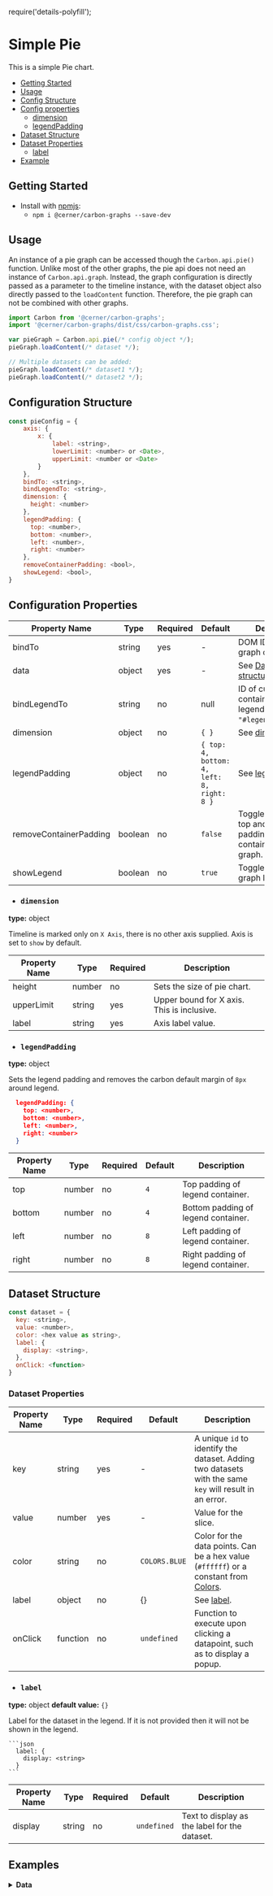 require('details-polyfill');

# Simple Pie
This is a simple Pie chart.

-   [Getting Started](#getting-started)
-   [Usage](#usage)
-   [Config Structure](#configuration-structure)
-   [Config properties](#configuration-properties)
    -   [dimension](#dimension)
    -   [legendPadding](#legendpadding)
-   [Dataset Structure](#dataset-structure)
-   [Dataset Properties](#dataset-properties)
    -   [label](#label)
-   [Example](#examples)


## Getting Started

- Install with [npmjs](https://www.npmjs.com):
  - `npm i @cerner/carbon-graphs --save-dev`

## Usage

An instance of a pie graph can be accessed though the `Carbon.api.pie()` function.
Unlike most of the other graphs, the pie api does not need an instance of `Carbon.api.graph`.
Instead, the graph configuration is directly passed as a parameter to the timeline instance,
with the dataset object also directly passed to the `loadContent` function.
Therefore, the pie graph can not be combined with other graphs.

```js
import Carbon from '@cerner/carbon-graphs';
import '@cerner/carbon-graphs/dist/css/carbon-graphs.css';

var pieGraph = Carbon.api.pie(/* config object */);
pieGraph.loadContent(/* dataset */);

// Multiple datasets can be added:
pieGraph.loadContent(/* dataset1 */);
pieGraph.loadContent(/* dataset2 */);
```

## Configuration Structure
```js
const pieConfig = {
    axis: {
        x: {
            label: <string>,
            lowerLimit: <number> or <Date>,
            upperLimit: <number or <Date>
        }
    },
    bindTo: <string>,
    bindLegendTo: <string>,
    dimension: {
      height: <number>
    },
    legendPadding: {
      top: <number>,
      bottom: <number>,
      left: <number>,
      right: <number>
    },
    removeContainerPadding: <bool>,
    showLegend: <bool>,
}
```
## Configuration Properties

| Property Name          | Type    | Required | Default                                    | Description                                                               |
|------------------------|---------|----------|--------------------------------------------|---------------------------------------------------------------------------|
| bindTo                 | string  | yes      | -                                          | DOM ID to bind the graph container to.                                    |
| data                   | object  | yes      | -                                          | See [Dataset-structure](#dataset-structure).                              |
| bindLegendTo           | string  | no       | null                                       | ID of custom container to bind legend to (Example: `"#legendContainer"`). |
| dimension              | object  | no       | `{ }`                                      | See [dimension](#dimension).                                              |
| legendPadding          | object  | no       | `{ top: 4, bottom: 4, left: 8, right: 8 }` | See [legendPadding](#legendpadding).                                      |
| removeContainerPadding | boolean | no       | `false`                                    | Toggle to remove top and bottom padding of the container for the graph.   |
| showLegend             | boolean | no       | `true`                                     | Toggle to show graph legend.                                              |

- ### `dimension`
**type:** object

Timeline is marked only on `X Axis`, there is no other axis supplied. Axis is set to `show` by default.

| Property Name | Type   | Required | Description                                |
|---------------|--------|----------|--------------------------------------------|
| height        | number | no       | Sets the size of pie chart.                |
| upperLimit    | string | yes      | Upper bound for X axis. This is inclusive. |
| label         | string | yes      | Axis label value.                          |


- ### `legendPadding`
**type:** object

  Sets the legend padding and removes the carbon default margin of `8px` around legend.

  ```json
    legendPadding: {
      top: <number>,
      bottom: <number>,
      left: <number>,
      right: <number>
    }
  ```
  | Property Name | Type   | Required | Default | Description                         |
  |---------------|--------|----------|---------|-------------------------------------|
  | top           | number | no       | `4`     | Top padding of legend container.    |
  | bottom        | number | no       | `4`     | Bottom padding of legend container. |
  | left          | number | no       | `8`     | Left padding of legend container.   |
  | right         | number | no       | `8`     | Right padding of legend container.  |


## Dataset Structure

```js
const dataset = {
  key: <string>,
  value: <number>,
  color: <hex value as string>,
  label: {
    display: <string>,
  },
  onClick: <function>
}
```

### Dataset Properties

| Property Name | Type     | Required | Default       | Description                                                                                                                                |
|---------------|----------|----------|---------------|--------------------------------------------------------------------------------------------------------------------------------------------|
| key           | string   | yes      | -             | A unique `id` to identify the dataset. Adding two datasets with the same `key` will result in an error.                                    |
| value         | number   | yes      | -             | Value for the slice.                                                                                                                       |
| color         | string   | no       | `COLORS.BLUE` | Color for the data points. Can be a hex value (`#ffffff`) or a constant from [Colors](../core-configuration/documentation/Colors). |
| label         | object   | no       | {}            | See [label](#label).                                                                                                                       |
| onClick       | function | no       | `undefined`   | Function to execute upon clicking a datapoint, such as to display a popup.                                                                 |


- ### `label`
**type:** object
**default value:** `{}`

  Label for the dataset in the legend. If it is not provided then it will not be shown in the legend.

    ```json
      label: {
        display: <string>
      }
    ```

  | Property Name | Type   | Required | Default     | Description                                   |
  |---------------|--------|----------|-------------|-----------------------------------------------|
  | display       | string | no       | `undefined` | Text to display as the label for the dataset. |


## Examples
<PieChart />

<details>
<summary style={{fontSize: 24 }}>
<b>Data</b>
</summary>

### Graph Config object
<GraphConfig />

### Data object
#### Dataset 1
<DataObject1 />

#### Dataset 2
<DataObject2 />

#### Dataset 3
<DataObject3 />
</details>
